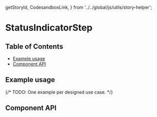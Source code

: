   getStoryId,
  CodesandboxLink,
} from '../../global/js/utils/story-helper';

# StatusIndicatorStep

## Table of Contents

- [Example usage](#example-usage)
- [Component API](#component-api)

## Example usage

{/* TODO: One example per designed use case. */}

<Canvas>
  <Story
    id={getStoryId(StatusIndicatorStep.displayName, 'status-indicator-step')}
  />
</Canvas>

## Component API

<ArgsTable />
